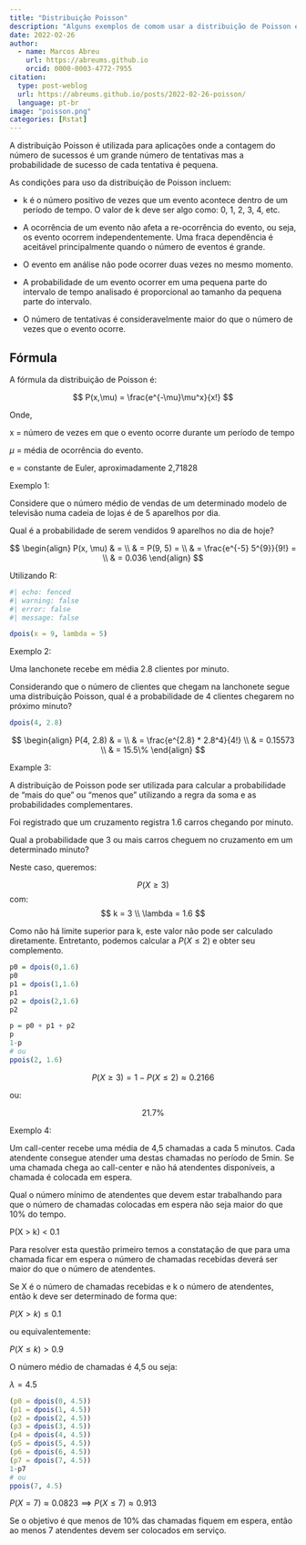 ```yaml
---
title: "Distribuição Poisson"
description: "Alguns exemplos de comom usar a distribuição de Poisson e como calcular com R"
date: 2022-02-26
author: 
  - name: Marcos Abreu
    url: https://abreums.github.io
    orcid: 0000-0003-4772-7955
citation:
  type: post-weblog
  url: https://abreums.github.io/posts/2022-02-26-poisson/
  language: pt-br
image: "poisson.png"
categories: [Rstat]
---
```


A distribuição Poisson é utilizada para aplicações onde a contagem do número de sucessos é um grande número de tentativas mas a probabilidade de sucesso de cada tentativa é pequena.

As condições para uso da distribuição de Poisson incluem:

-   k é o número positivo de vezes que um evento acontece dentro de um período de tempo. O valor de k deve ser algo como: 0, 1, 2, 3, 4, etc.

-   A ocorrência de um evento não afeta a re-ocorrência do evento, ou seja, os evento ocorrem independentemente. Uma fraca dependência é aceitável principalmente quando o número de eventos é grande.

-   O evento em análise não pode ocorrer duas vezes no mesmo momento.

-   A probabilidade de um evento ocorrer em uma pequena parte do intervalo de tempo analisado é proporcional ao tamanho da pequena parte do intervalo.

-   O número de tentativas é consideravelmente maior do que o número de vezes que o evento ocorre.

## Fórmula

A fórmula da distribuição de Poisson é:

$$
P(x,\mu) = \frac{e^{-\mu}\mu^x}{x!}  
$$

Onde,

x = número de vezes em que o evento ocorre durante um período de tempo

$\mu$ = média de ocorrência do evento.

e = constante de Euler, aproximadamente 2,71828

Exemplo 1:

Considere que o número médio de vendas de um determinado modelo de televisão numa cadeia de lojas é de 5 aparelhos por dia.

Qual é a probabilidade de serem vendidos 9 aparelhos no dia de hoje?

$$
\begin{align}
P(x, \mu) & = \\
& = P(9, 5) = \\
& = \frac{e^{-5} 5^{9}}{9!} = \\
& = 0.036
\end{align}
$$

Utilizando R:

```r
#| echo: fenced
#| warning: false
#| error: false
#| message: false

dpois(x = 9, lambda = 5)

```

Exemplo 2:

Uma lanchonete recebe em média 2.8 clientes por minuto.

Considerando que o número de clientes que chegam na lanchonete segue uma distribuição Poisson, qual é a probabilidade de 4 clientes chegarem no próximo minuto?

```r
dpois(4, 2.8)
```

$$
\begin{align}
P(4, 2.8) & = \\
& = \frac{e^{2.8} * 2.8^4}{4!} \\
& = 0.15573  \\
& = 15.5\%
\end{align}
$$

Example 3:

A distribuição de Poisson pode ser utilizada para calcular a probabilidade de "mais do que" ou "menos que" utilizando a regra da soma e as probabilidades complementares.

Foi registrado que um cruzamento registra 1.6 carros chegando por minuto.

Qual a probabilidade que 3 ou mais carros cheguem no cruzamento em um determinado minuto?

Neste caso, queremos:

$$
P(X \geq 3)
$$
com:
$$
k = 3  \\
\lambda =  1.6
$$

Como não há limite superior para k, este valor não pode ser calculado diretamente. Entretanto, podemos calcular a $P(X \leq 2)$ e obter seu complemento.

```r
p0 = dpois(0,1.6)
p0
p1 = dpois(1,1.6)
p1
p2 = dpois(2,1.6)
p2

p = p0 + p1 + p2
p
1-p
# ou
ppois(2, 1.6)
```

$$
P(X \geq 3) = 1 - P(X \leq 2) \approx 0.2166
$$

ou:

$$
21.7\%
$$

Exemplo 4:

Um call-center recebe uma média de 4,5 chamadas a cada 5 minutos. Cada atendente consegue atender uma destas chamadas no período de 5min. Se uma chamada chega ao call-center e não há atendentes disponíveis, a chamada é colocada em espera.

Qual o número mínimo de atendentes que devem estar trabalhando para que o número de chamadas colocadas em espera não seja maior do que 10% do tempo.

P(X \> k) \< 0.1

Para resolver esta questão primeiro temos a constatação de que para uma chamada ficar em espera o número de chamadas recebidas deverá ser maior do que o número de atendentes.

Se X é o número de chamadas recebidas e k o número de atendentes, então k deve ser determinado de forma que:

$P(X > k) \leq 0.1$

ou equivalentemente:

$P(X \leq k) > 0.9$

O número médio de chamadas é 4,5 ou seja:

$\lambda = 4.5$

```r
(p0 = dpois(0, 4.5))
(p1 = dpois(1, 4.5))
(p2 = dpois(2, 4.5))
(p3 = dpois(3, 4.5))
(p4 = dpois(4, 4.5))
(p5 = dpois(5, 4.5))
(p6 = dpois(6, 4.5))
(p7 = dpois(7, 4.5))
1-p7
# ou
ppois(7, 4.5)
```

$P(X = 7) \approx 0.0823 \implies P(X \leq 7) \approx 0.913$

Se o objetivo é que menos de 10% das chamadas fiquem em espera, então ao menos 7 atendentes devem ser colocados em serviço.
